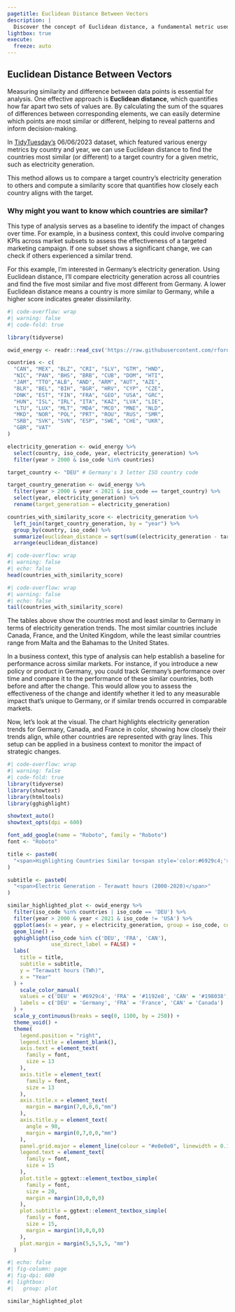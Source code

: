 ```yaml
---
pagetitle: Euclidean Distance Between Vectors
description: |
  Discover the concept of Euclidean distance, a fundamental metric used in various fields to measure the straight-line distance between points in space. This page covers its mathematical formulation, applications in data analysis, and examples to illustrate its use in clustering and dimensionality reduction.
lightbox: true
execute: 
  freeze: auto
---
```


::: column-page
# Euclidean Distance Between Vectors
:::

::::: column-screen
:::: portfolio-banner
::: column-page
Measuring similarity and difference between data points is essential for analysis. One effective approach is **Euclidean distance**, which quantifies how far apart two sets of values are. By calculating the sum of the squares of differences between corresponding elements, we can easily determine which points are most similar or different, helping to reveal patterns and inform decision-making.
:::
::::
:::::

::: {.column-page .binom}
In [TidyTuesday's](https://github.com/rfordatascience/tidytuesday/tree/master/data/2023/2023-06-06) 06/06/2023 dataset, which featured various energy metrics by country and year, we can use Euclidean distance to find the countries most similar (or different) to a target country for a given metric, such as electricity generation.

This method allows us to compare a target country’s electricity generation to others and compute a similarity score that quantifies how closely each country aligns with the target.

### Why might you want to know which countries are similar?

This type of analysis serves as a baseline to identify the impact of changes over time. For example, in a business context, this could involve comparing KPIs across market subsets to assess the effectiveness of a targeted marketing campaign. If one subset shows a significant change, we can check if others experienced a similar trend.

For this example, I’m interested in Germany’s electricity generation. Using Euclidean distance, I'll compare electricity generation across all countries and find the five most similar and five most different from Germany. A lower Euclidean distance means a country is more similar to Germany, while a higher score indicates greater dissimilarity.

```r
#| code-overflow: wrap
#| warning: false
#| code-fold: true

library(tidyverse)

owid_energy <- readr::read_csv('https://raw.githubusercontent.com/rfordatascience/tidytuesday/master/data/2023/2023-06-06/owid-energy.csv')

countries <- c(
  "CAN", "MEX", "BLZ", "CRI", "SLV", "GTM", "HND",
  "NIC", "PAN", "BHS", "BRB", "CUB", "DOM", "HTI",
  "JAM", "TTO","ALB", "AND", "ARM", "AUT", "AZE",
  "BLR", "BEL", "BIH", "BGR", "HRV", "CYP", "CZE",
  "DNK", "EST", "FIN", "FRA", "GEO", "USA", "GRC",
  "HUN", "ISL", "IRL", "ITA", "KAZ", "LVA", "LIE",
  "LTU", "LUX", "MLT", "MDA", "MCO", "MNE", "NLD",
  "MKD", "NOR", "POL", "PRT", "ROU", "RUS", "SMR",
  "SRB", "SVK", "SVN", "ESP", "SWE", "CHE", "UKR",
  "GBR", "VAT"
)

electricity_generation <- owid_energy %>%
  select(country, iso_code, year, electricity_generation) %>%
  filter(year > 2000 & iso_code %in% countries)

target_country <- "DEU" # Germany's 3 letter ISO country code

target_country_generation <- owid_energy %>%
  filter(year > 2000 & year < 2021 & iso_code == target_country) %>%
  select(year, electricity_generation) %>%
  rename(target_generation = electricity_generation)

countries_with_similarity_score <- electricity_generation %>%
  left_join(target_country_generation, by = "year") %>%
  group_by(country, iso_code) %>%
  summarize(euclidean_distance = sqrt(sum((electricity_generation - target_generation)^2, na.rm = TRUE))) %>%
  arrange(euclidean_distance)
```
:::

```r
#| code-overflow: wrap
#| warning: false
#| echo: false
head(countries_with_similarity_score)
```

```r
#| code-overflow: wrap
#| warning: false
#| echo: false
tail(countries_with_similarity_score)
```

::: {.column-page .binom}
The tables above show the countries most and least similar to Germany in terms of electricity generation trends. The most similar countries include Canada, France, and the United Kingdom, while the least similar countries range from Malta and the Bahamas to the United States.

In a business context, this type of analysis can help establish a baseline for performance across similar markets. For instance, if you introduce a new policy or product in Germany, you could track Germany’s performance over time and compare it to the performance of these similar countries, both before and after the change. This would allow you to assess the effectiveness of the change and identify whether it led to any measurable impact that’s unique to Germany, or if similar trends occurred in comparable markets.

Now, let’s look at the visual. The chart highlights electricity generation trends for Germany, Canada, and France in color, showing how closely their trends align, while other countries are represented with gray lines. This setup can be applied in a business context to monitor the impact of strategic changes.

```r
#| code-overflow: wrap
#| warning: false
#| code-fold: true
library(tidyverse)
library(showtext)
library(htmltools)
library(gghighlight)

showtext_auto()
showtext_opts(dpi = 600)

font_add_google(name = "Roboto", family = "Roboto")
font <- "Roboto"

title <- paste0(
  "<span>Highlighting Countries Similar to<span style='color:#6929c4;'> Germany</span></span>"
)

subtitle <- paste0(
  "<span>Electric Generation - Terawatt hours (2000-2020)</span>"
)

similar_highlighted_plot <- owid_energy %>%
  filter(iso_code %in% countries | iso_code == 'DEU') %>%
  filter(year > 2000 & year < 2021 & iso_code != 'USA') %>%
  ggplot(aes(x = year, y = electricity_generation, group = iso_code, color = iso_code)) +
  geom_line() +
  gghighlight(iso_code %in% c('DEU', 'FRA', 'CAN'), 
              use_direct_label = FALSE) +
  labs(
    title = title,
    subtitle = subtitle,
    y = "Terawatt hours (TWh)",
    x = "Year"
  ) +
    scale_color_manual(
    values = c('DEU' = '#6929c4', 'FRA' = '#1192e8', 'CAN' = '#198038', 'Other' = '#D3D3D3'),
    labels = c('DEU' = 'Germany', 'FRA' = 'France', 'CAN' = 'Canada')
  ) +
  scale_y_continuous(breaks = seq(0, 1100, by = 250)) +
  theme_void() +
  theme(
    legend.position = "right",
    legend.title = element_blank(),
    axis.text = element_text(
      family = font,
      size = 13
    ),
    axis.title = element_text(
      family = font,
      size = 13
    ),
    axis.title.x = element_text(
      margin = margin(7,0,0,0,"mm")
    ),
    axis.title.y = element_text(
      angle = 90,
      margin = margin(0,7,0,0,"mm")
    ),
    panel.grid.major = element_line(colour = "#e0e0e0", linewidth = 0.1),
    legend.text = element_text(
      family = font,
      size = 15
    ),
    plot.title = ggtext::element_textbox_simple(
      family = font,
      size = 20,
      margin = margin(10,0,0,0)
    ),
    plot.subtitle = ggtext::element_textbox_simple(
      family = font,
      size = 15,
      margin = margin(10,0,0,0)
    ),
    plot.margin = margin(5,5,5,5, "mm")
  )
```
:::

```r
#| echo: false
#| fig-column: page
#| fig-dpi: 600
#| lightbox:
#|   group: plot

similar_highlighted_plot
```
